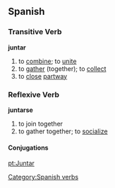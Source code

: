 == Spanish == 
=== Transitive Verb === 
'''juntar'''
# to [[combine]]; to [[unite]]
# to [[gather]] (together); to [[collect]]
# to [[close]] [[partway]]

=== Reflexive Verb ===
'''juntarse'''
# to join together
# to gather together; to [[socialize]]
[[Category:Spanish verbs]] 
==== Conjugations ====
{{template:Es:-ar|junt}}

[[pt:Juntar]]